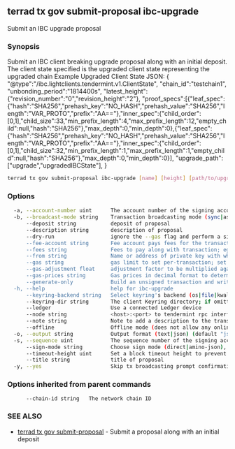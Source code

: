 ## terrad tx gov submit-proposal ibc-upgrade

Submit an IBC upgrade proposal

### Synopsis

Submit an IBC client breaking upgrade proposal along with an initial deposit.
The client state specified is the upgraded client state representing the upgraded chain
Example Upgraded Client State JSON: 
{
	"@type":"/ibc.lightclients.tendermint.v1.ClientState",
 	"chain_id":"testchain1",
	"unbonding_period":"1814400s",
	"latest_height":{"revision_number":"0","revision_height":"2"},
	"proof_specs":[{"leaf_spec":{"hash":"SHA256","prehash_key":"NO_HASH","prehash_value":"SHA256","length":"VAR_PROTO","prefix":"AA=="},"inner_spec":{"child_order":[0,1],"child_size":33,"min_prefix_length":4,"max_prefix_length":12,"empty_child":null,"hash":"SHA256"},"max_depth":0,"min_depth":0},{"leaf_spec":{"hash":"SHA256","prehash_key":"NO_HASH","prehash_value":"SHA256","length":"VAR_PROTO","prefix":"AA=="},"inner_spec":{"child_order":[0,1],"child_size":32,"min_prefix_length":1,"max_prefix_length":1,"empty_child":null,"hash":"SHA256"},"max_depth":0,"min_depth":0}],
	"upgrade_path":["upgrade","upgradedIBCState"],
}
			

```sh Terrad
terrad tx gov submit-proposal ibc-upgrade [name] [height] [path/to/upgraded_client_state.json] [flags]
```

### Options

```sh Terrad
  -a, --account-number uint      The account number of the signing account (offline mode only)
  -b, --broadcast-mode string    Transaction broadcasting mode (sync|async|block) (default "sync")
      --deposit string           deposit of proposal
      --description string       description of proposal
      --dry-run                  ignore the --gas flag and perform a simulation of a transaction, but don't broadcast it (when enabled, the local Keybase is not accessible)
      --fee-account string       Fee account pays fees for the transaction instead of deducting from the signer
      --fees string              Fees to pay along with transaction; eg: 10uatom
      --from string              Name or address of private key with which to sign
      --gas string               gas limit to set per-transaction; set to "auto" to calculate sufficient gas automatically (default 200000)
      --gas-adjustment float     adjustment factor to be multiplied against the estimate returned by the tx simulation; if the gas limit is set manually this flag is ignored  (default 1)
      --gas-prices string        Gas prices in decimal format to determine the transaction fee (e.g. 0.1uatom)
      --generate-only            Build an unsigned transaction and write it to STDOUT (when enabled, the local Keybase is not accessible)
  -h, --help                     help for ibc-upgrade
      --keyring-backend string   Select keyring's backend (os|file|kwallet|pass|test|memory) (default "os")
      --keyring-dir string       The client Keyring directory; if omitted, the default 'home' directory will be used
      --ledger                   Use a connected Ledger device
      --node string              <host>:<port> to tendermint rpc interface for this chain (default "tcp://localhost:26657")
      --note string              Note to add a description to the transaction (previously --memo)
      --offline                  Offline mode (does not allow any online functionality
  -o, --output string            Output format (text|json) (default "json")
  -s, --sequence uint            The sequence number of the signing account (offline mode only)
      --sign-mode string         Choose sign mode (direct|amino-json), this is an advanced feature
      --timeout-height uint      Set a block timeout height to prevent the tx from being committed past a certain height
      --title string             title of proposal
  -y, --yes                      Skip tx broadcasting prompt confirmation
```

### Options inherited from parent commands

```
      --chain-id string   The network chain ID
```

### SEE ALSO

* [terrad tx gov submit-proposal](terrad_tx_gov_submit-proposal.md)	 - Submit a proposal along with an initial deposit


